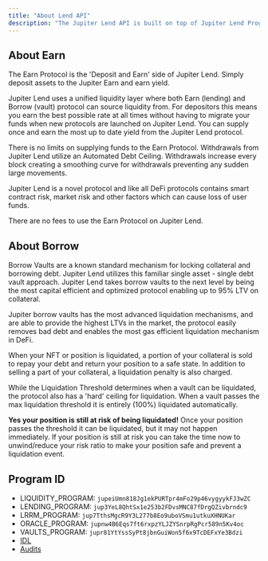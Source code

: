 ```yaml
---
title: "About Lend API"
description: "The Jupiter Lend API is built on top of Jupiter Lend Program."
---
```


## About Earn

<AccordionGroup>

<Accordion title="What is the Jupiter Earn Protocol?">
The Earn Protocol is the 'Deposit and Earn' side of Jupiter Lend. Simply deposit assets to the Jupiter Earn and earn yield.
</Accordion>

<Accordion title="Why is this separate from borrowing?">

  Jupiter Lend uses a unified liquidity layer where both Earn (lending) and Borrow (vault) protocol can source liquidity from. For depositors this means you earn the best possible rate at all times without having to migrate your funds when new protocols are launched on Jupiter Lend. You can supply once and earn the most up to date yield from the Jupiter Lend protocol.
</Accordion>

<Accordion title="Are there supply or withdraw limits?">

  There is no limits on supplying funds to the Earn Protocol. Withdrawals from Jupiter Lend utilize an Automated Debt Ceiling. Withdrawals increase every block creating a smoothing curve for withdrawals preventing any sudden large movements.

</Accordion>

<Accordion title="What are the risk?">

  Jupiter Lend is a novel protocol and like all DeFi protocols contains smart contract risk, market risk and other factors which can cause loss of user funds.
</Accordion>

<Accordion title="What are the fees for the Earn Protocol?">

  There are no fees to use the Earn Protocol on Jupiter Lend.
</Accordion>

</AccordionGroup>

## About Borrow

<AccordionGroup>

<Accordion title="What is Jupiter Borrow Protocol?">

  Borrow Vaults are a known standard mechanism for locking collateral and borrowing debt. Jupiter Lend utilizes this familiar single asset - single debt vault approach. Jupiter Lend takes borrow vaults to the next level by being the most capital efficient and optimized protocol enabling up to 95% LTV on collateral.
</Accordion>

<Accordion title="How does Jupiter Lend achieve such high LTV?">

  Jupiter borrow vaults has the most advanced liquidation mechanisms, and are able to provide the highest LTVs in the market, the protocol easily removes bad debt and enables the most gas efficient liquidation mechanism in DeFi.
</Accordion>

<Accordion title="What happens if I am liquidated?">

  When your NFT or position is liquidated, a portion of your collateral is sold to repay your debt and return your position to a safe state. In addition to selling a part of your collateral, a liquidation penalty is also charged.
</Accordion>

<Accordion title="What is the Max Liquidation Threshold?">

  While the Liquidation Threshold determines when a vault can be liquidated, the protocol also has a 'hard' ceiling for liquidation. When a vault passes the max liquidation threshold it is entirely (100%) liquidated automatically.
</Accordion>

<Accordion title="My vault passed the liquidation threshold but is not liquidated, will I be liquidated?">

  **Yes your position is still at risk of being liquidated!** Once your position passes the threshold it can be liquidated, but it may not happen immediately. If your position is still at risk you can take the time now to unwind/reduce your risk ratio to make your position safe and prevent a liquidation event.
</Accordion>
</AccordionGroup>

## Program ID

* LIQUIDITY\_PROGRAM: `jupeiUmn818Jg1ekPURTpr4mFo29p46vygyykFJ3wZC`
* LENDING\_PROGRAM: `jup3YeL8QhtSx1e253b2FDvsMNC87fDrgQZivbrndc9`
* LRRM\_PROGRAM: `jup7TthsMgcR9Y3L277b8Eo9uboVSmu1utkuXHNUKar`
* ORACLE\_PROGRAM: `jupnw4B6Eqs7ft6rxpzYLJZYSnrpRgPcr589n5Kv4oc`
* VAULTS\_PROGRAM: `jupr81YtYssSyPt8jbnGuiWon5f6x9TcDEFxYe3Bdzi`
* [IDL](https://github.com/jup-ag/jupiter-lend/tree/main/target/idl)
* [Audits](/misc/audits)